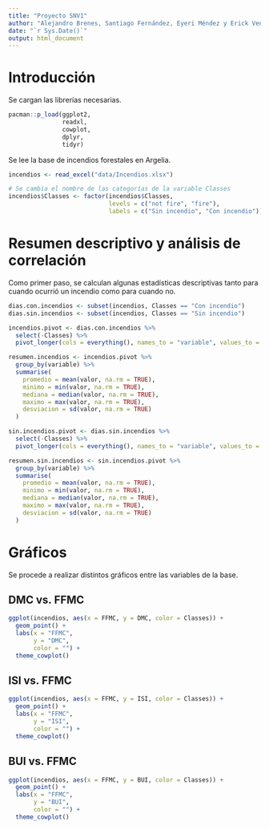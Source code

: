 ---
title: "Proyecto SNV1"
author: "Alejandro Brenes, Santiago Fernández, Eyeri Méndez y Erick Venegas"
date: "`r Sys.Date()`"
output: html_document
---

# Introducción

Se cargan las librerías necesarias.

```{r librerias}
pacman::p_load(ggplot2,
               readxl,
               cowplot,
               dplyr,
               tidyr)
```

Se lee la base de incendios forestales en Argelia.

```{r base_incendios}
incendios <- read_excel("data/Incendios.xlsx")

# Se cambia el nombre de las categorías de la variable Classes
incendios$Classes <- factor(incendios$Classes,
                            levels = c("not fire", "fire"),
                            labels = c("Sin incendio", "Con incendio"))
```

# Resumen descriptivo y análisis de correlación

Como primer paso, se calculan algunas estadísticas descriptivas tanto para cuando ocurrió un incendio como para cuando no. 

```{r filtrar.incendios}

dias.con.incendios <- subset(incendios, Classes == "Con incendio")
dias.sin.incendios <- subset(incendios, Classes == "Sin incendio")

```

```{r resumen.incendios}
incendios.pivot <- dias.con.incendios %>%
  select(-Classes) %>%
  pivot_longer(cols = everything(), names_to = "variable", values_to = "valor")

resumen.incendios <- incendios.pivot %>%
  group_by(variable) %>%
  summarise(
    promedio = mean(valor, na.rm = TRUE),
    minimo = min(valor, na.rm = TRUE),
    mediana = median(valor, na.rm = TRUE),
    maximo = max(valor, na.rm = TRUE),
    desviacion = sd(valor, na.rm = TRUE)
  )

```

```{r resumen.sin.incendios}
sin.incendios.pivot <- dias.sin.incendios %>%
  select(-Classes) %>%
  pivot_longer(cols = everything(), names_to = "variable", values_to = "valor")

resumen.sin.incendios <- sin.incendios.pivot %>%
  group_by(variable) %>%
  summarise(
    promedio = mean(valor, na.rm = TRUE),
    minimo = min(valor, na.rm = TRUE),
    mediana = median(valor, na.rm = TRUE),
    maximo = max(valor, na.rm = TRUE),
    desviacion = sd(valor, na.rm = TRUE)
  )
```

# Gráficos

Se procede a realizar distintos gráficos entre las variables de la base.

## DMC vs. FFMC

```{r DMC_FFMC}
ggplot(incendios, aes(x = FFMC, y = DMC, color = Classes)) +
  geom_point() +
  labs(x = "FFMC",
       y = "DMC",
       color = "") +
  theme_cowplot()
```

## ISI vs. FFMC

```{r ISI_FFMC}
ggplot(incendios, aes(x = FFMC, y = ISI, color = Classes)) +
  geom_point() +
  labs(x = "FFMC",
       y = "ISI",
       color = "") +
  theme_cowplot()
```

## BUI vs. FFMC

```{r BUI_FFMC}
ggplot(incendios, aes(x = FFMC, y = BUI, color = Classes)) +
  geom_point() +
  labs(x = "FFMC",
       y = "BUI",
       color = "") +
  theme_cowplot()
```
